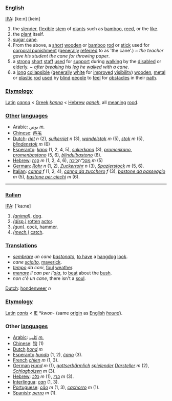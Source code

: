 ===[[English]]===

[[IPA]]: [ke:n] [kein]

#the [[slender]], [[flexible]] [[stem]] of [[plant|plants]] such as [[bamboo]], [[reed]], or the [[like]].
#the [[plant]] itself.
#[[sugar cane]].
#From the above, a [[short]] [[wooden]] or [[bamboo]] [[rod]] or [[stick]] used for [[corporal punishment]] ([[general|generally]] [[refer|referred]] to as 'the cane'.) ~ ''the teacher gave his student the cane for throwing paper''.
#a [[strong]] [[short]] [[staff]] [[use|used]] for [[support]] during [[walk|walking]] by the [[disabled]] or [[elderly]]. ~ ''after [[break|breaking]] his [[leg]] he [[walk|walked]] with a cane''.
#a [[long]] [[collapsible]] ([[general|generally]] [[white]] for [[improve|improved]] [[visibility]]) [[wooden]], [[metal]] or [[plastic]] [[rod]] [[use|used]] by [[blind]] [[people]] to [[feel]] for [[obstacle|obstacles]] in their [[path]].

===[[Etymology]]===

[[Latin]] ''[[canna]]'' < [[Greek]] ''[[kanna]]'' < [[Hebrew]] ''[[qaneh]]'', all [[mean|meaning]] [[rood]].

===[[Other]] [[language|languages]]===

*[[Arabic]]: [[بوص]] ''[[masculine|m.]]''
*[[Chinese]]: [[芦苇]] 
*[[Dutch]]: ''[[riet]]'' ''n'' (2), ''[[suikerriet]]'' ''n'' (3), ''[[wandelstok]]'' ''m'' (5), ''[[stok]]'' ''m'' (5), ''[[blindenstok]]'' ''m'' (6)
*[[Esperanto]]: ''[[kano]]'' (1, 2, 4, 5), ''[[sukerkano]]'' (3), ''[[promenkano]]'', ''[[promenbastono]]'' (5, 6), ''[[blindulbastono]]'' (6).
*[[Hebrew]]: [[קנה]] ''m'' (1, 2, 4, 6), [[ מקל]]־ה[[ליכה]] ''m'' (5)
*[[German]]: ''[[Rohr]]'' ''n'' (1, 2), ''[[Zuckerrohr]]'' ''n'' (3), ''[[Spazierstock]]'' ''m'' (5, 6).
*[[Italian]]: ''[[canna]]'' ''f'' (1, 2, 4), ''[[canna da zucchero]]'' ''f'' (3), ''[[bastone da passeggio]]'' ''m'' (5), ''[[bastone per ciechi]]'' ''m'' (6).



----

===[[Italian]]===


[[IPA]]: ['ka:ne]

#''[[(animal)]]''. [[dog]]. 
#''[[disparaging|(disp.)]]'' [[rot|rotten]] [[actor]].
#''[[(gun)]]''. [[cock]], [[hammer]].
#''[[mechanics|(mech.)]]'' [[catch]].

===[[translation|Translations]]===

*''[[sembrare]] un cane [[bastonare|bastonato]]'', [[to have]] a [[hangdog]] [[look]].
*''cane [[sciogliere|sciolto]]'', [[maverick]].
*''[[tempo]] da cani'', [[foul]] [[weather]].
*''[[menare]] il can per l'[[aia]]'', to [[beat]] about the [[bush]].
*''non c'è un cane'', there isn't a [[soul]].

[[Dutch]]: [[hondenweer]] ''n''

===[[Etymology]]===

[[Latin]] ''[[canis]]'' < [[Indoeuropean|IE]] *''kwon-'' (same [[origin]] as [[English]] ''[[hound]]'').

===Other [[language|languages]]===

*[[Arabic]]: [[كلب]] ''[[masculine|m.]]''
*[[Chinese]]: [[狗]] (1)
*[[Dutch]] ''[[hond]]'' ''m''
*[[Esperanto]] ''[[hundo]]'' (1, 2), ''[[ĉano]]'' (3).
*[[French]] ''[[chien]]'' ''m'' (1, 3).
*[[German]] ''[[Hund]]'' ''m'' (1), ''[[gottserbärmlich]] [[spielen|spielender]] [[Darsteller]]'' ''m'' (2), ''[[Schlagbolzen]]'' ''m'' (3). 
*[[Hebrew]]: ''[[כלב]]'' ''m'' (1), ''[[ברז]]'' ''m'' (3).
*[[Interlingua]]: ''[[can]]'' (1, 3).
*[[Portuguese]]: ''[[cão]]'' ''m'' (1, 3), ''[[cachorro]]'' ''m'' (1).
*[[Spanish]]: ''[[perro]]'' ''m'' (1).